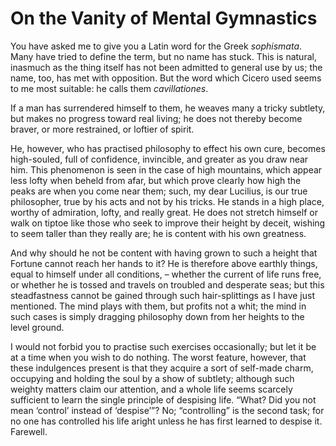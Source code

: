 # On the Vanity of Mental Gymnastics

You have asked me to give you a Latin word for the Greek *sophismata*.
Many have tried to define the term, but no name has stuck.
This is natural, inasmuch as the thing itself has not been admitted to general use by us; the name, too, has met with opposition.
But the word which Cicero used seems to me most suitable: he calls them *cavillationes*.

If a man has surrendered himself to them, he weaves many a tricky subtlety, but makes no progress toward real living; he does not thereby become braver, or more restrained, or loftier of spirit.

He, however, who has practised philosophy to effect his own cure, becomes high-souled, full of confidence, invincible, and greater as you draw near him.
This phenomenon is seen in the case of high mountains, which appear less lofty when beheld from afar, but which prove clearly how high the peaks are when you come near them; such, my dear Lucilius, is our true philosopher, true by his acts and not by his tricks.
He stands in a high place, worthy of admiration, lofty, and really great.
He does not stretch himself or walk on tiptoe like those who seek to improve their height by deceit, wishing to seem taller than they really are; he is content with his own greatness.

And why should he not be content with having grown to such a height that Fortune cannot reach her hands to it?
He is therefore above earthly things, equal to himself under all conditions, -- whether the current of life runs free, or whether he is tossed and travels on troubled and desperate seas; but this steadfastness cannot be gained through such hair-splittings as I have just mentioned.
The mind plays with them, but profits not a whit; the mind in such cases is simply dragging philosophy down from her heights to the level ground.

I would not forbid you to practise such exercises occasionally; but let it be at a time when you wish to do nothing.
The worst feature, however, that these indulgences present is that they acquire a sort of self-made charm, occupying and holding the soul by a show of subtlety; although such weighty matters claim our attention, and a whole life seems scarcely sufficient to learn the single principle of despising life.
"What?
Did you not mean 'control' instead of 'despise'"?
No; "controlling" is the second task; for no one has controlled his life aright unless he has first learned to despise it.
Farewell.
